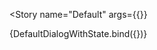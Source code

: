 

<Meta
  title="Components/Modals/Default Dialog"
  decorators={decorators}
/>

<Story
  name="Default"
  args={{}}
>
  {DefaultDialogWithState.bind({})}
</Story>

